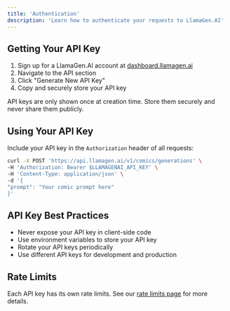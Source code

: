 ```yaml
---
title: 'Authentication'
description: 'Learn how to authenticate your requests to LlamaGen.AI'
---
```


## Getting Your API Key

1. Sign up for a LlamaGen.AI account at [dashboard.llamagen.ai](https://dashboard.llamagen.ai)
2. Navigate to the API section
3. Click "Generate New API Key"
4. Copy and securely store your API key

<Note>
  API keys are only shown once at creation time. Store them securely and never share them publicly.
</Note>

## Using Your API Key

Include your API key in the `Authorization` header of all requests:


```bash
curl -X POST 'https://api.llamagen.ai/v1/comics/generations' \
-H 'Authorization: Bearer $LLAMAGENAI_API_KEY' \
-H 'Content-Type: application/json' \
-d '{
"prompt": "Your comic prompt here"
}'
```


## API Key Best Practices

- Never expose your API key in client-side code
- Use environment variables to store your API key
- Rotate your API keys periodically
- Use different API keys for development and production

## Rate Limits

Each API key has its own rate limits. See our [rate limits page](/rate-limits) for more details.